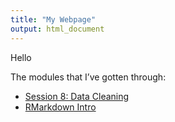 ```yaml
---
title: "My Webpage"
output: html_document
---
```


Hello

The modules that I've gotten through:

- [Session 8: Data Cleaning](sesion-8-cleaning.html)
- [RMarkdown Intro](rmarkdown-intro.html)